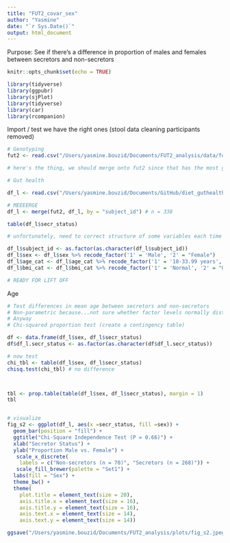 ```yaml
---
title: "FUT2_covar_sex"
author: "Yasmine"
date: "`r Sys.Date()`"
output: html_document
---
```

Purpose: See if there's a difference in proportion of males and females between secretors and non-secretors 


```r
knitr::opts_chunk$set(echo = TRUE)

library(tidyverse)
library(ggpubr)
library(sjPlot)
library(tidyverse)
library(car)
library(rcompanion)
```

Import / test we have the right ones (stool data cleaning participants removed)

```r

# Genotyping 
fut2 <- read.csv("/Users/yasmine.bouzid/Documents/FUT2_analysis/data/forR_fut2.csv", header = T)

# here's the thing, we should merge onto fut2 since that has the most genotype

# Gut health 

df_l <- read.csv("/Users/yasmine.bouzid/Documents/GitHub/diet_guthealth/data/df_l.csv", header = T)

# MEEEERGE 
df_l <- merge(fut2, df_l, by = "subject_id") # n = 338

table(df_l$secr_status)

# unfortunately, need to correct structure of some variables each time -->

df_l$subject_id <- as.factor(as.character(df_l$subject_id))
df_l$sex <- df_l$sex %>% recode_factor('1' = 'Male', '2' = "Female")
df_l$age_cat <- df_l$age_cat %>% recode_factor('1' = '18-33.99 years', '2' = "34-49.99 years", '3' = "50-65 years")
df_l$bmi_cat <- df_l$bmi_cat %>% recode_factor('1' = 'Normal', '2' = "Overweight", '3' = "Obese")

# READY FOR LIFT OFF
```

Age

```r

# Test differences in mean age between secretors and non-secretors 
# Non-parametric because...not sure whether factor levels normally distributed..guess I could test
# Anyway
# Chi-squared proportion test (create a contingency table)

df <- data.frame(df_l$sex, df_l$secr_status)
df$df_l.secr_status <- as.factor(as.character(df$df_l.secr_status))

# now test 
chi_tbl <- table(df_l$sex, df_l$secr_status)
chisq.test(chi_tbl) # no difference 



tbl <- prop.table(table(df_l$sex, df_l$secr_status), margin = 1)
tbl


# visualize
fig_s2 <- ggplot(df_l, aes(x =secr_status, fill =sex)) +
  geom_bar(position = "fill") + 
  ggtitle("Chi-Square Independence Test (P = 0.66)") +
  xlab("Secretor Status") +
  ylab("Proportion Male vs. Female") +
   scale_x_discrete(
    labels = c("Non-secretors (n = 70)", "Secretors (n = 268)")) +
   scale_fill_brewer(palette = "Set1") +
  labs(fill = "Sex") +
  theme_bw() +
  theme(
    plot.title = element_text(size = 20),
    axis.title.x = element_text(size = 16),
    axis.title.y = element_text(size = 16),
    axis.text.x = element_text(size = 14),
    axis.text.y = element_text(size = 14)) 

ggsave("/Users/yasmine.bouzid/Documents/FUT2_analysis/plots/fig_s2.jpeg", plot = fig_s2, width = 8, height = 6, units = "in")

```



